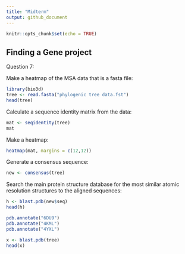 ```yaml
---
title: "Midterm"
output: github_document
---
```


```r
knitr::opts_chunk$set(echo = TRUE)
```

## Finding a Gene project
Question 7:

Make a heatmap of the MSA data that is a fasta file:
```r
library(bio3d)
tree <- read.fasta("phylogenic tree data.fst")
head(tree)
```

Calculate a sequence identity matrix from the data:
```r
mat <- seqidentity(tree)
mat
```

Make a heatmap:
```r
heatmap(mat, margins = c(12,12))
```

Generate a consensus sequence:
```r
new <- consensus(tree)
```

Search the main protein structure database for the most similar atomic resolution structures to the aligned sequences:
```r
h <- blast.pdb(new$seq)
head(h)
```
```r
pdb.annotate("6DU9")
pdb.annotate("4KML")
pdb.annotate("4YXL")
```

```r
x <- blast.pdb(tree)
head(x)
```

